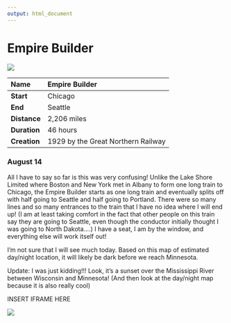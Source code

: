 ```yaml
---
output: html_document
---
```


# Empire Builder 

![](https://github.com/social-lorax/amtrak/blob/main/2.Empire%20Builder/2.Empire%20Builder.png?raw=true)

|**Name**     |Empire Builder |
|:------------|:------------------|
|**Start**    |Chicago           |
|**End**      |Seattle            |
|**Distance** |2,206 miles          |
|**Duration** |46 hours           |
|**Creation** |1929 by the Great Northern Railway |

### August 14

All I have to say so far is this was very confusing! Unlike the Lake Shore Limited where Boston and New York met in Albany to form one long train to Chicago, the Empire Builder starts as one long train and eventually splits off with half going to Seattle and half going to Portland. There were so many lines and so many entrances to the train that I have no idea where I will end up! (I am at least taking comfort in the fact that other people on this train say they are going to Seattle, even though the conductor initially thought I was going to North Dakota….) I have a seat, I am by the window, and everything else will work itself out!

I’m not sure that I will see much today. Based on this map of estimated day/night location, it will likely be dark before we reach Minnesota. 

Update: I was just kidding!!! Look, it's a sunset over the Mississippi River between Wisconsin and Minnesota! (And then look at the day/night map because it is also really cool)

INSERT IFRAME HERE

![](https://github.com/social-lorax/amtrak/blob/main/day_night.gif?raw=true)
